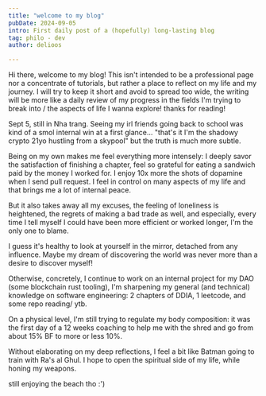 ```yaml
---
title: "welcome to my blog"
pubDate: 2024-09-05
intro: First daily post of a (hopefully) long-lasting blog
tag: philo - dev
author: delioos 

---
```


Hi there, welcome to my blog! 
This isn't intended to be a professional page nor a concentrate of tutorials, but rather a place to reflect on my life and my journey.
I will try to keep it short and avoid to spread too wide, the writing will be more like a daily review of my progress in the fields I'm trying to break into / the aspects of life I wanna explore! 
thanks for reading!


Sept 5, still in Nha trang.
Seeing my irl friends going back to school was kind of a smol internal win at a first glance... "that's it I'm the shadowy crypto 21yo hustling from a skypool" but the truth is much more subtle.

Being on my own makes me feel everything more intensely:
I deeply savor the satisfaction of finishing a chapter, feel so grateful for eating a sandwich paid by the money I worked for.
I enjoy 10x more the shots of dopamine when I send pull request.
I feel in control on many aspects of my life and that brings me a lot of internal peace.

But it also takes away all my excuses, the feeling of loneliness is heightened, the regrets of making a bad trade as well, and especially, every time I tell myself I could have been more efficient or worked longer, I'm the only one to blame. 

I guess it's healthy to look at yourself in the mirror, detached from any influence.
Maybe my dream of discovering the world was never more than a desire to discover myself!

Otherwise, concretely, I continue to work on an internal project for my DAO (some blockchain rust tooling), I'm sharpening my general (and technical) knowledge on software engineering: 2 chapters of DDIA, 1 leetcode, and some repo reading/ ytb.

On a physical level, I'm still trying to regulate my body composition: it was the first day of a 12 weeks coaching to help me with the shred and go from about 15% BF to more or less 10%.

Without elaborating on my deep reflections, I feel a bit like Batman going to train with Ra's al Ghul. I hope to open the spiritual side of my life, while honing my weapons.

still enjoying the beach tho :')
